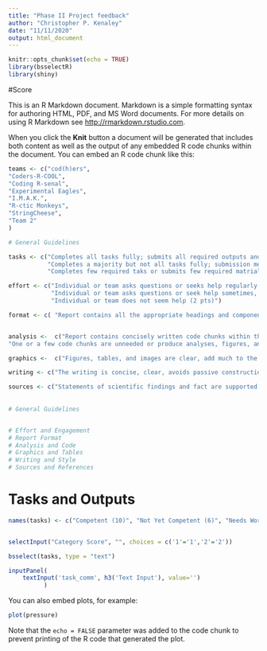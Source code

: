 ```yaml
---
title: "Phase II Project feedback"
author: "Christopher P. Kenaley"
date: "11/11/2020"
output: html_document
---
```


```r
knitr::opts_chunk$set(echo = TRUE)
library(bsselectR)
library(shiny)

```

#Score

This is an R Markdown document. Markdown is a simple formatting syntax for authoring HTML, PDF, and MS Word documents. For more details on using R Markdown see <http://rmarkdown.rstudio.com>.

When you click the **Knit** button a document will be generated that includes both content as well as the output of any embedded R code chunks within the document. You can embed an R code chunk like this:

```r

teams <- c("cod(h)ers",
"Coders-R-COOL",
"Coding R-senal",
"Experimental Eagles",
"I.M.A.K.",
"R-ctic Monkeys",
"StringCheese",
"Team 2"
)

# General Guidelines

tasks <- c("Completes all tasks fully; submits all required outputs and materials on time (10 pts)",
           "Completes a majority but not all tasks fully; submission meets the deadline (6 points)",
           "Completes few required taks or submits few required matrials; submission misses the deadline (2 pts)")

effort <- c("Individual or team asks questions or seeks help regularly (10 pts)",
            "Individual or team asks questions or seek help sometimes, but not regularly (6 pts)",
            "Individual or team does not seem help (2 pts)")

format <- c( "Report contains all the appropriate headings and components (including a bibliography) (5 pts)",  "Report contains most of the appropriate headings and components (including a bibliography) (3 pts)",   "Report contains few of the appropriate headings and components (1 pt)")


analysis <-  c("Report contains concisely written code chunks within the results or methods sections that produce the appropriate analyses, figures, and/or tables (10 pts)",
"One or a few code chunks are unneeded or produce analyses, figures, and/or tables not directly related to the project goals (6 pts)", "No code chunks contained in report or all code chunks are unneeded or produce analyses, figures, and/or tables not directly related to the project goals (2 pts)")

graphics <-  c("Figures, tables, and images are clear, add much to the results in anlysis, and have concise but descriptive captions (5 pts)",   "One or a few figures, tables, and images are unneeded or inaapropriate or they lack captions that are concise or descriptive  (3 pts)",  "All few figures, tables, and images are unneeded or inaapropriated (1 pt)")

writing <- c("The writing is concise, clear, avoids passive constructions, and is in the past tense; grammar is appropriate (5 pts)",   "The writing is unclear or rambling in spots or uses passive constructions and future tense; grammar is shaky in spots (3 pts)",   "The writing is unclear, and/or uses passive constructions or future tense throughout; grammar is shaky for the most part (1 pt)")

sources <- c("Statements of scientific findings and fact are supported by references; references are contained in a BibTex bibliography and inserted with `@` tags  (5 pts)", "Some statements of scientific findings and fact are not supported by references; some references are not contained in a BibTex bibliography or inserted with `@` tags (3 pts)",   "Most statements of scientific findings and fact are not supported by references; references are not contained in a BibTex bibliography nor inserted with `@` tags (1 pt)")
             
             
# General Guidelines


# Effort and Engagement 
# Report Format 
# Analysis and Code
# Graphics and Tables
# Writing and Style
# Sources and References 


```

# Tasks and Outputs 


```r

names(tasks) <- c("Competent (10)", "Not Yet Competent (6)", "Needs Work(2)")


selectInput("Category Score", "", choices = c('1'='1','2'='2'))

bsselect(tasks, type = "text")

inputPanel(
    textInput('task_comm', h3('Text Input'), value='')
          )
```

You can also embed plots, for example:

```r
plot(pressure)
```

Note that the `echo = FALSE` parameter was added to the code chunk to prevent printing of the R code that generated the plot.
